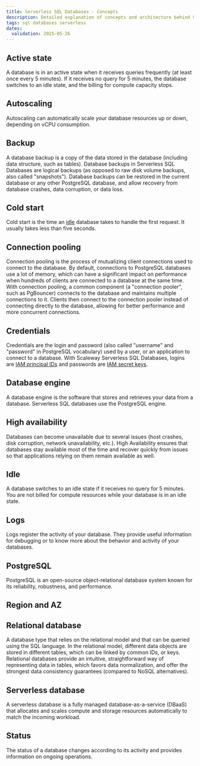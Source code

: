 ```yaml
---
title: Serverless SQL Databases - Concepts
description: Detailed explanation of concepts and architecture behind Scaleway's serverless SQL databases.
tags: sql databases serverless
dates:
  validation: 2025-05-26
---
```



## Active state

A database is in an active state when it receives queries frequently (at least once every 5 minutes). If it receives no query for 5 minutes, the database switches to an idle state, and the billing for compute capacity stops.

## Autoscaling

Autoscaling can automatically scale your database resources up or down, depending on vCPU consumption.

## Backup

A database backup is a copy of the data stored in the database (including data structure, such as tables). Database backups in Serverless SQL Databases are logical backups (as opposed to raw disk volume backups, also called "snapshots"). Database backups can be restored in the current database or any other PostgreSQL database, and allow recovery from database crashes, data corruption, or data loss.

## Cold start

Cold start is the time an [idle](#idle) database takes to handle the first request. It usually takes less than five seconds.

## Connection pooling

Connection pooling is the process of mutualizing client connections used to connect to the database. By default, connections to PostgreSQL databases use a lot of memory, which can have a significant impact on performance when hundreds of clients are connected to a database at the same time. With connection pooling, a common component (a "connection pooler", such as PgBouncer) connects to the database and maintains multiple connections to it. Clients then connect to the connection pooler instead of connecting directly to the database, allowing for better performance and more concurrent connections.  

## Credentials

Credentials are the login and password (also called "username" and "password" in PostgreSQL vocabulary) used by a user, or an application to connect to a database. With Scaleway Serverless SQL Databases, logins are [IAM principal IDs](/iam/concepts/#principal) and passwords are [IAM secret keys](/iam/concepts/#api-key).

## Database engine

A database engine is the software that stores and retrieves your data from a database. Serverless SQL databases use the PostgreSQL engine.

## High availability

Databases can become unavailable due to several issues (host crashes, disk corruption, network unavailability, etc.). High Availability ensures that databases stay available most of the time and recover quickly from issues so that applications relying on them remain available as well.

## Idle

A database switches to an idle state if it receives no query for 5 minutes. You are not billed for compute resources while your database is in an idle state.

## Logs

Logs register the activity of your database. They provide useful information for debugging or to know more about the behavior and activity of your databases.

## PostgreSQL

PostgreSQL is an open-source object-relational database system known for its reliability, robustness, and performance. 

## Region and AZ

<RegionAndAz />

## Relational database

A database type that relies on the relational model and that can be queried using the SQL language. In the relational model, different data objects are stored in different tables, which can be linked by common IDs, or keys. Relational databases provide an intuitive, straightforward way of representing data in tables, which favors data normalization, and offer the strongest data consistency guarantees (compared to NoSQL alternatives).

## Serverless database

A serverless database is a fully managed database-as-a-service (DBaaS) that allocates and scales compute and storage resources automatically to match the incoming workload.

## Status

The status of a database changes according to its activity and provides information on ongoing operations.